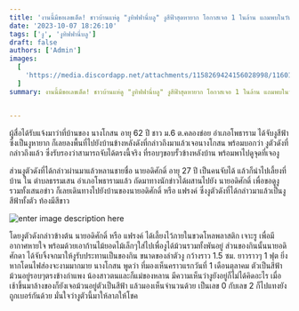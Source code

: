 ```yaml
---
title: 'งานนี้มีขอเลขเด็ด! ชาวบ้านแห่ดู "งูทิฟฟานี่บลู" งูสีฟ้าสุดหายาก โอกาสเจอ 1 ในล้าน แถมพบในวันลอตเตอรี่ออกพอดิบพอดี'
date: '2023-10-07 18:26:10'
tags: ['งู', 'งูทิฟฟานี่บลู']
draft: false
authors: ['Admin']
images:
  [
    'https://media.discordapp.net/attachments/1158269424156028998/1160185840123785317/a0ee2b537da6f821.jpg?ex=654f6dc3&is=653cf8c3&hm=c0a56684d2a29dd5be5baf097d08c868b6e2874feffeeed593f60966a415f645&=',
  ]
summary: งานนี้มีขอเลขเด็ด! ชาวบ้านแห่ดู "งูทิฟฟานี่บลู" งูสีฟ้าสุดหายาก โอกาสเจอ 1 ในล้าน แถมพบในวันลอตเตอรี่ออกพอดิบพอดี


---
```


ผู้สื่อได้รับแจ้งมาว่าที่บ้านของ นางโกสน อายุ 62 ปี ชาว ม.6 ต.คลองข่อย อำเภอโพธาราม ได้จับงูสีฟ้าซึ่งเป็นงูหายาก ก็เลยลงพื้นที่ไปยังบ้านข้างหลังดังที่กล่าวถึงมาแล้วเจอนางโกสน พร้อมบอกว่า งูตัวดังที่กล่าวถึงแล้ว ซึ่งรับรองว่าสามารถจับได้ตรงนี้จริง ที่รอบๆขอบรั้วข้างหลังบ้าน พร้อมพาไปดูจุดที่เจองู

ส่วนงูตัวดังที่ได้กล่าวผ่านมาแล้วหลานชายชื่อ นายอดิศักดิ์ อายุ 27 ปี เป็นคนจับได้ แล้วก็นำไปเลี้ยงที่บ้าน ใน ตำบลธรรมเสน อำเภอโพธารามแล้ว ถัดมาทางนักข่าวได้ผสานไปยัง นายอดิศักดิ์ เพื่อขอดูงูรวมทั้งเสนอข่าว ก็เลยเดินทางไปยังบ้านของนายอดิศักดิ์ หรือ แฟรงค์ ซึ่งงูตัวดังที่ได้กล่าวมาแล้วเป็นงูสีฟ้าทั้งตัว ท้องมีสีขาว

![enter image description here](https://media.discordapp.net/attachments/1158269424156028998/1160185840123785317/a0ee2b537da6f821.jpg?ex=654f6dc3&is=653cf8c3&hm=c0a56684d2a29dd5be5baf097d08c868b6e2874feffeeed593f60966a415f645&=)

โดยงูตัวดังกล่าวข้างต้น นายอดิศักดิ์ หรือ แฟรงค์ ได้เลี้ยงไว้ภายในขวดโหลพลาสติก เจาะรู เพื่อมีอากาศหายใจ พร้อมด้วยเอาก้านไม้ยอดไม้เล็กๆใส่ไปเพื่องูได้ม้วนรวมทั้งพันอยู่ ส่วนของกินนั้นนายอดิศักดา ได้จับจิ้งจกมาให้งูรับประทานเป็นของกิน ขนาดของลำตัวงู กว้างราว 1.5 ซม. ยาวราวๆ 1 ฟุต ยิ่งหากโดนไฟส่องจะงามมากมาย
นางโกสน พูดว่า ที่มองเห็นคราวแรกวันที่ 1 เดือนตุลาคม ตัวเป็นสีฟ้า ม้วนอยู่รอบๆตรงข้างกำแพง น้องสาวตนและก็แม่ของหลาน มีความเห็นว่างูยังอยู่ก็ไม่ได้คิดอะไร เมื่อเช้าขึ้นมาล้างของก็ยังเจอม้วนอยู่ตัวเป็นสีฟ้า แล้วมองเห็นจำนวนด้วย เป็นเลข 0 กับเลข 2 ก็ไปแทงยังถูกเบอร์กันด้วย มั่นใจว่างูตัวนี้มาให้ลาภให้โชค
